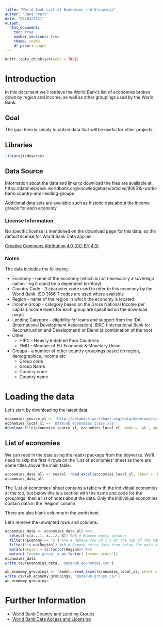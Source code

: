 ```yaml
---
title: "World Bank List of Economies and Groupings"
author: "Jane Pratt"
date: "07/04/2021"
output: 
  html_document:
    toc: true
    number_sections: true
    theme: cosmo
    df_print: paged
---
```


```r
knitr::opts_chunk$set(echo = TRUE)
```

# Introduction

In this document we'll retrieve the World Bank's list of economies broken down by region and income, as well as other groupings used by the World Bank. 

## Goal

The goal here is simply to obtain data that will be useful for other projects.

## Libraries

```r
library(tidyverse)
```

## Data Source

Information about the data and links to download the files are available at:
https://datahelpdesk.worldbank.org/knowledgebase/articles/906519-world-bank-country-and-lending-groups

Additional data sets are available such as historic data about the income groups for each economy.


### License Information

No specific license is mentioned on the download page for this data, so the default license for World Bank Data applies:

[Creative Commons Attribution 4.0 (CC-BY 4.0)](https://creativecommons.org/licenses/by/4.0/)


### Notes

The data includes the following:

- Economy - name of the economy (which is not necessarily  a sovereign nation - eg it could be a dependent territory)
- Country Code - 3 character code used to refer to this economy by the World Bank. ISO 3166-1 codes are used where available
- Region - name of the region in which the economy is located
- Income Group - category based on the Gross National Income per capita (income levels for each group are specified on the download page)
- Lending Category - eligibility for loans and support from the IDA (International Development Association), IBRD (International Bank for Reconstruction and Development) or Blend (a combination of the two)
- Other:
  * HIPC - Heavily Indebted Poor Countries
  * EMU - Member of EU Economic & Monetary Union
- Groups - a number of other country groupings based on region, demographics, income etc
  * Group code
  * Group Name
  * Country code
  * Country name

# Loading the data

Let's start by downloading the latest data:

```r
economies_source_xl <- 'http://databank.worldbank.org/data/download/site-content/CLASS.xls'
economies_local_xl <- 'Data/wb_economies_class.xls'
download.file(economies_source_xl, economies_local_xl, mode = 'wb', quiet = TRUE)
```

## List of economies

We can read in the data using the readxl package from the tidyverse. We'll need to skip the first 4 rows on the 'List of economies' sheet as there are some titles above the main table.

```r
economies_data_all <- readxl::read_excel(economies_local_xl, sheet = 'List of economies', skip = 4)
economies_data_all
```

The 'List of economies' sheet contains a table with the individual economies at the top, but below this is a section with the name and code for the groupings, then a list of notes about the data. Only the individual economies contain data in the 'Region' column.

There are also blank columns in the worksheet. 

Let's remove the unwanted rows and columns:

```r
economies_data <- economies_data_all %>%
  select(-c(x...1, x...2, X)) %>% # Remove empty columns
  filter(!Economy == 'x') %>% # Remove row of x's at the top of the table
  filter(!is.na(Region)) %>% # Remove extra data from below the main table which have no region
  mutate(Region = as.factor(Region)) %>%
  mutate('Income group' = as.factor(`Income group`))
economies_data
write.csv(economies_data, 'Data/wb_economies.csv')
```

```r
wb_economy_groupings <- readxl::read_excel(economies_local_xl, sheet = 'Groups')
write.csv(wb_economy_groupings, 'Data/wb_groups.csv')
wb_economy_groupings
```

# Further Information

- [World Bank Country and Lending Groups](https://datahelpdesk.worldbank.org/knowledgebase/articles/906519-world-bank-country-and-lending-groups)
- [World Bank Data Access and Licensing](https://datacatalog.worldbank.org/public-licenses)


